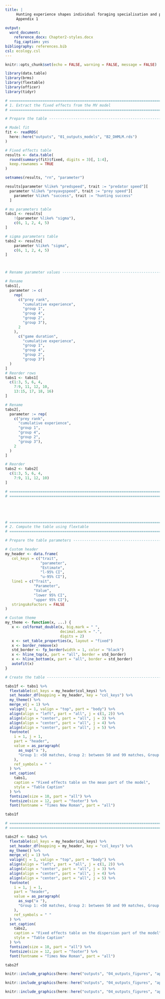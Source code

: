 ```yaml
---
title: |
     Hunting experience shapes individual foraging specialisation and predator-prey interactions in an online videogame: \
     Appendix 1
    
output: 
  word_document:
    reference_docx: Chapter2-styles.docx
    fig_caption: yes
bibliography: references.bib
csl: ecology.csl
---
```


```r

knitr::opts_chunk$set(echo = FALSE, warning = FALSE, message = FALSE)

library(data.table)
library(brms)
library(flextable)
library(officer)
library(tidyr)

```



\newpage

```r

# ===========================================================================
# 1. Extract the fixed effects from the MV model
# ===========================================================================

# Prepare the table ---------------------------------------------------------

# Model fit
fit <- readRDS(
  here::here("outputs", "01_outputs_models", "B2_DHMLM.rds")
)

# Fixed effects table
results <- data.table(
  round(summary(fit)$fixed, digits = 3)[, 1:4],
  keep.rownames = TRUE
)

setnames(results, "rn", "parameter")

results[parameter %like% "predspeed", trait := "predator speed"][
  parameter %like% "preyavgspeed", trait := "prey speed"][
    parameter %like% "success", trait := "hunting success"
  ]

# mu parameters table
tabs1 <- results[
    !(parameter %like% "sigma"),
    c(6, 1, 2, 4, 5)
]

# sigma parameters table
tabs2 <- results[
    parameter %like% "sigma",
    c(6, 1, 2, 4, 5)
]



# Rename parameter values ---------------------------------------------------

# Rename
tabs1[,
  parameter := c(
    rep(
      c("prey rank",
        "cumulative experience",
        "group 1",
        "group 4",
        "group 2",
        "group 3"),
      2
    ),
      c("game duration",
        "cumulative experience",
        "group 1",
        "group 4",
        "group 2",
        "group 3")
  )
]
# Reorder rows
tabs1 <- tabs1[
  c(1:3, 5, 6, 4,
    7:9, 11, 12, 10,
    13:15, 17, 18, 16)
]

# Rename
tabs2[,
  parameter := rep(
    c("prey rank",
      "cumulative experience",
      "group 1",
      "group 4",
      "group 2",
      "group 3"),
    2
  )
]

# Reorder
tabs2 <- tabs2[
  c(1:3, 5, 6, 4,
    7:9, 11, 12, 10)
]

# ===========================================================================
# ===========================================================================





# ===========================================================================
# 2. Compute the table using flextable
# ===========================================================================

# Prepare the table parameters ----------------------------------------------

# Custom header
my_header <- data.frame(
   col_keys = c("trait",
                "parameter",
                "Estimate",
                "l-95% CI",
                "u-95% CI"),
   line1 = c("Trait",
             "Parameter",
             "Value",
             "lower 95% CI",
             "upper 95% CI"),
   stringsAsFactors = FALSE
)

# Custom theme
my_theme <- function(x, ...) {
   x <- colformat_double(x, big.mark = " ",
                         decimal.mark = ".",
                         digits = 2)
   x <- set_table_properties(x, layout = "fixed")
   x <- border_remove(x)
   std_border <- fp_border(width = 1, color = "black")
   x <- hline_top(x, part = "all", border = std_border)
   x <- hline_bottom(x, part = "all", border = std_border)
   autofit(x)
}

```


```r
# Create the table ----------------------------------------------------------

tabs1f <- tabs1 %>%
  flextable(col_keys = my_header$col_keys) %>%
  set_header_df(mapping = my_header, key = "col_keys") %>%
  my_theme() %>%
  merge_v(j = 1) %>%
  valign(j = 1, valign = "top", part = "body") %>%
  align(align = "left", part = "all", j = c(1, 2)) %>%
  align(align = "center", part = "all", j = 3) %>%
  align(align = "center", part = "all", j = 4) %>%
  align(align = "center", part = "all", j = 5) %>%
  footnote(
    i = 1, j = 1,
    part = "header",
    value = as_paragraph(
      as_sup("a "),
      "Group 1: <50 matches, Group 2: between 50 and 99 matches, Group 3: between 100 and 299 matches, Group 4: > 299"
    ),
    ref_symbols = " "
  ) %>%
  set_caption(
    tabs1,
    caption = "Fixed effects table on the mean part of the model",
    style = "Table Caption"
  ) %>%
  fontsize(size = 10, part = "all") %>%
  fontsize(size = 12, part = "footer") %>%
  font(fontname = "Times New Roman", part = "all")

tabs1f

# ===========================================================================
# ===========================================================================

```

\newpage

```r

tabs2f <- tabs2 %>%
  flextable(col_keys = my_header$col_keys) %>%
  set_header_df(mapping = my_header, key = "col_keys") %>%
  my_theme() %>%
  merge_v(j = 1) %>%
  valign(j = 1, valign = "top", part = "body") %>%
  align(align = "left", part = "all", j = c(1, 2)) %>%
  align(align = "center", part = "all", j = 3) %>%
  align(align = "center", part = "all", j = 4) %>%
  align(align = "center", part = "all", j = 5) %>%
  footnote(
    i = 1, j = 1,
    part = "header",
    value = as_paragraph(
      as_sup("a "),
      "Group 1: <50 matches, Group 2: between 50 and 99 matches, Group 3: between 100 and 299 matches, Group 4: > 299"
    ),
    ref_symbols = " "
  ) %>%
  set_caption(
    tabs2,
    caption = "Fixed effects table on the dispersion part of the model",
    style = "Table Caption"
  ) %>%
  fontsize(size = 10, part = "all") %>%
  fontsize(size = 12, part = "footer") %>%
  font(fontname = "Times New Roman", part = "all")

tabs2f

```

\newpage

```r

knitr::include_graphics(here::here("outputs", "04_outputs_figures", "appendix1_figureS1.png"))

```


```r

knitr::include_graphics(here::here("outputs", "04_outputs_figures", "appendix1_figureS2.png"))

```


```r

knitr::include_graphics(here::here("outputs", "04_outputs_figures", "appendix1_figureS3.png"))

```
